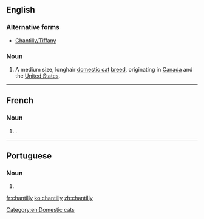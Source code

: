 {{also|Chantilly}}
==English==

===Alternative forms===
* [[Chantilly/Tiffany]] {{qualifier|Canada}}

===Noun===
{{en-noun|?}}
{{wikipedia|Chantilly-Tiffany cat}}

# A medium size, longhair [[domestic cat]] [[breed]], originating in [[Canada]] and the [[United States]].

[[Category:en:Domestic cats]]
----

==French==

===Noun===
{{fr-noun|f}}

# {{l|en|Chantilly cream}}.

----

==Portuguese==

===Noun===
{{pt-noun|m|-}}

# {{alternative spelling of|chantili|lang=pt}}

[[fr:chantilly]]
[[ko:chantilly]]
[[zh:chantilly]]
